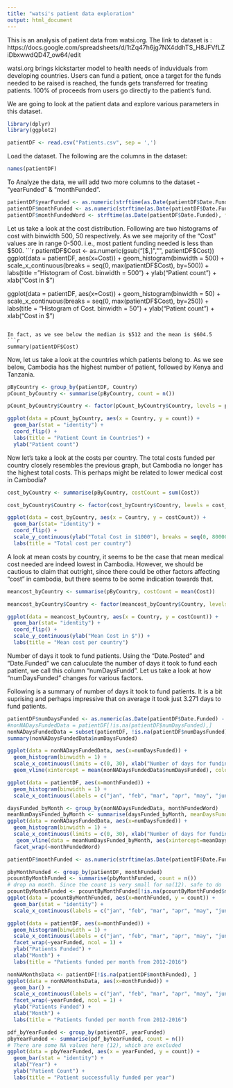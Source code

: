 ```yaml
---
title: "watsi's patient data exploration"
output: html_document
---
```


This is an analysis of patient data from watsi.org. The link to dataset is : https://docs.google.com/spreadsheets/d/1tZq47h6jg7NX4ddhTS_H8JFVfLZiDbxwwdQD47_ow64/edit

watsi.org brings kickstarter model to health needs of induviduals from developing countries. Users can fund a patient, once a target for the funds needed to be raised is reached, the funds gets transferred for treating patients. 100% of proceeds from users go directly to the patient's fund. 

We are going to look at the patient data and explore various parameters in this dataset. 

```r
library(dplyr)
library(ggplot2)

patientDF <- read.csv("Patients.csv", sep = ',')
```


Load the dataset. The following are the columns in the dataset:
```r
names(patientDF)
```

To Analyze the data, we will add two more columns to the dataset - "yearFunded" & "monthFunded".
```r
patientDF$yearFunded <- as.numeric(strftime(as.Date(patientDF$Date.Funded), format = "%Y"))
patientDF$monthFunded <- as.numeric(strftime(as.Date(patientDF$Date.Funded), format = "%m"))
patientDF$monthFundedWord <- strftime(as.Date(patientDF$Date.Funded), format = "%b")
```

Let us take a look at the cost distribution. Following are two histograms of cost with binwidth 500, 50 respectively. As we see majority of the "Cost" values are in range 0-500. i.e., most patient funding needed is less than $500.
```r
patientDF$Cost <- as.numeric(gsub("[$,]","", patientDF$Cost))
ggplot(data = patientDF, aes(x=Cost)) +
  geom_histogram(binwidth = 500) +
  scale_x_continuous(breaks = seq(0, max(patientDF$Cost), by=500)) +
  labs(title = "Histogram of Cost. binwidth = 500") +
  ylab("Patient count") +
  xlab("Cost in $")

ggplot(data = patientDF, aes(x=Cost)) +
  geom_histogram(binwidth = 50) +
  scale_x_continuous(breaks = seq(0, max(patientDF$Cost), by=250)) +
  labs(title = "Histogram of Cost. binwidth = 50") +
  ylab("Patient count") +
  xlab("Cost in $")
```

In fact, as we see below the median is $512 and the mean is $604.5
```r
summary(patientDF$Cost)
```

Now, let us take a look at the countries which patients belong to. As we see below, Cambodia has the highest number of patient, followed by Kenya and Tanzania. 

```r
pByCountry <- group_by(patientDF, Country)
pCount_byCountry <- summarise(pByCountry, count = n())

pCount_byCountry$Country <- factor(pCount_byCountry$Country, levels = pCount_byCountry$Country[order(pCount_byCountry$count)])

ggplot(data = pCount_byCountry, aes(x = Country, y = count)) +
  geom_bar(stat = "identity") +
  coord_flip() +
  labs(title = "Patient Count in Countries") +
  ylab("Patient count")
```

Now let's take a look at the costs per country. The total costs funded per country closely resembles the previous graph, but Cambodia no longer has the highest total costs. This perhaps might be related to lower medical cost in Cambodia?

```r
cost_byCountry <- summarise(pByCountry, costCount = sum(Cost))

cost_byCountry$Country <- factor(cost_byCountry$Country, levels = cost_byCountry$Country[order(cost_byCountry$costCount)])

ggplot(data = cost_byCountry, aes(x = Country, y = costCount)) +
  geom_bar(stat= "identity") +
  coord_flip() +
  scale_y_continuous(ylab("Total Cost in $1000"), breaks = seq(0, 800000, by=100000), labels = seq(0, 800, by = 100)) +
  labs(title = "Total cost per country")

```

A look at mean costs by country, it seems to be the case that mean medical cost needed are indeed lowest in Cambodia. However, we should be cautious to claim that outright, since there could be other factors affecting "cost" in cambodia, but there seems to be some indication towards that. 

```r
meancost_byCountry <- summarise(pByCountry, costCount = mean(Cost))

meancost_byCountry$Country <- factor(meancost_byCountry$Country, levels = meancost_byCountry$Country[order(meancost_byCountry$costCount)])

ggplot(data = meancost_byCountry, aes(x = Country, y = costCount)) +
  geom_bar(stat= "identity") +
  coord_flip() +
  scale_y_continuous(ylab("Mean Cost in $")) +
  labs(title = "Mean cost per country")
```

Number of days it took to fund patients. Using the "Date.Posted" and "Date.Funded" we can caluculate the number of days it took to fund each patient, we call this column "numDaysFundd". Let us take a look at how "numDaysFunded" changes for various factors. 

Following is a summary of number of days it took to fund patients. It is a bit suprising and perhaps impressive that on average it took just 3.271 days to fund patients.
```r
patientDF$numDaysFunded <- as.numeric(as.Date(patientDF$Date.Funded) - as.Date(patientDF$Date.Posted))
#nonNADaysFundedData = patientDF[!is.na(patientDF$numDaysFunded),]
nonNADaysFundedData = subset(patientDF, !is.na(patientDF$numDaysFunded))
summary(nonNADaysFundedData$numDaysFunded)
```

```r
ggplot(data = nonNADaysFundedData, aes(x=numDaysFunded)) +
  geom_histogram(binwidth = 1) +
  scale_x_continuous(limits = c(0, 30), xlab("Number of days for funding"), breaks = seq(0, 30, by=5)) +
  geom_vline(xintercept = mean(nonNADaysFundedData$numDaysFunded), color = "blue")
```


```r
ggplot(data = patientDF, aes(x=monthFunded)) +
  geom_histogram(binwidth = 1) +
  scale_x_continuous(labels = c("jan", "feb", "mar", "apr", "may", "jun", "jul", "aug", "sep", "oct", "nov", "dec"), breaks = seq(1.5, 12.5, by = 1), limits = c(1, 13) )
```

```r
daysFunded_byMonth <- group_by(nonNADaysFundedData, monthFundedWord)
meanNumDaysFunded_byMonth <- summarise(daysFunded_byMonth, meanDaysFunded = mean(numDaysFunded))
ggplot(data = nonNADaysFundedData, aes(x=numDaysFunded)) +
  geom_histogram(binwidth = 1) +
  scale_x_continuous(limits = c(0, 30), xlab("Number of days for funding"), breaks = seq(0, 30, by=5)) +
   geom_vline(data = meanNumDaysFunded_byMonth, aes(xintercept=meanDaysFunded), color = "blue") +
  facet_wrap(~monthFundedWord)
```

```r
patientDF$monthFunded <- as.numeric(strftime(as.Date(patientDF$Date.Funded), format = "%m"))

pbyMonthFunded <- group_by(patientDF, monthFunded)
pcountByMonthFunded <- summarise(pbyMonthFunded, count = n())
# drop na month. Since the count is very small for na(12). safe to do 
pcountByMonthFunded <- pcountByMonthFunded[!is.na(pcountByMonthFunded$monthFunded),]
ggplot(data = pcountByMonthFunded, aes(x=monthFunded, y = count)) +
  geom_bar(stat = "identity") +
  scale_x_continuous(labels = c("jan", "feb", "mar", "apr", "may", "jun", "jul", "aug", "sep", "oct", "nov", "dec"), breaks = seq(1, 12, by = 1), limits = c(0, 13) )
```

```r
ggplot(data = patientDF, aes(x=monthFunded)) +
  geom_histogram(binwidth = 1) +
  scale_x_continuous(labels = c("jan", "feb", "mar", "apr", "may", "jun", "jul", "aug", "sep", "oct", "nov", "dec"), breaks = seq(1.5, 12.5, by = 1), limits = c(1, 13) ) +
  facet_wrap(~yearFunded, ncol = 1) +
  ylab("Patients Funded") +
  xlab("Month") +
  labs(title = "Patients funded per month from 2012-2016")
```

```r
nonNAMonthsData <- patientDF[!is.na(patientDF$monthFunded), ]
ggplot(data = nonNAMonthsData, aes(x=monthFunded)) +
  geom_bar() +
  scale_x_continuous(labels = c("jan", "feb", "mar", "apr", "may", "jun", "jul", "aug", "sep", "oct", "nov", "dec"), breaks = seq(1, 12, by = 1), limits = c(0, 13) ) +
  facet_wrap(~yearFunded, ncol = 1) +
  ylab("Patients Funded") +
  xlab("Month") +
  labs(title = "Patients funded per month from 2012-2016")
```

```r
pdf_byYearFunded <- group_by(patientDF, yearFunded)
pbyYearFunded <- summarise(pdf_byYearFunded, count = n())
# There are some NA values here (12), which are excluded
ggplot(data = pbyYearFunded, aes(x = yearFunded, y = count)) +
  geom_bar(stat = "identity") +
  xlab("Year") +
  ylab("Patient Count") +
  labs(title = "Patient successfully funded per year")
```
